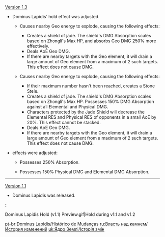 {{Change History/Header}}
[[Version 1.3]]
* Dominus Lapidis' hold effect was adjusted.
** {{Color|Old effect:}} Causes nearby Geo energy to explode, causing the following effects:
*** Creates a shield of jade. The shield's DMG Absorption scales based on Zhongli's Max HP, and absorbs Geo DMG 250% more effectively.
*** Deals AoE Geo DMG.
*** If there are nearby targets with the Geo element, it will drain a large amount of Geo element from a maximum of 2 such targets. This effect does not cause DMG.
** {{Color|New effect:}} Causes nearby Geo energy to explode, causing the following effects:
*** If their maximum number hasn't been reached, creates a Stone Stele.
*** Creates a shield of jade. The shield's DMG Absorption scales based on Zhongli's Max HP. Possesses 150% DMG Absorption against all Elemental and Physical DMG.
*** Characters protected by the Jade Shield will decrease the Elemental RES and Physical RES of opponents in a small AoE by 20%. This effect cannot be stacked.
*** Deals AoE Geo DMG.
*** If there are nearby targets with the Geo element, it will drain a large amount of Geo element from a maximum of 2 such targets. This effect does not cause DMG.
* {{Color|Geo Shield}} effects were adjusted:
** {{Color|Old effect:}} Possesses 250% {{Color|Geo DMG}} Absorption.
** {{Color|New effect:}} Possesses 150% Physical DMG and Elemental DMG Absorption.
----
[[Version 1.1]]
*Dominus Lapidis was released.
:<gallery>
Dominus Lapidis Hold (v1.1) Preview.gif|Hold during v1.1 and v1.2
</gallery>
<noinclude>


[[pt-br:Dominus Lapidis/Histórico de Mudanças]]
[[ru:Власть над камнем/История изменений]]
[[uk:Ядро Землі/Історія змін]]
</noinclude>